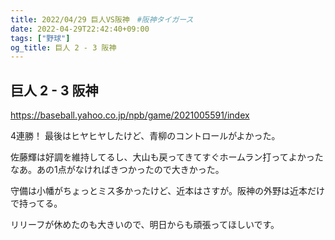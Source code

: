 ```yaml
---
title: 2022/04/29 巨人VS阪神　#阪神タイガース
date: 2022-04-29T22:42:40+09:00
tags: ["野球"]
og_title: 巨人 2 - 3 阪神
---
```


## 巨人 2 - 3 阪神

https://baseball.yahoo.co.jp/npb/game/2021005591/index

4連勝！ 最後はヒヤヒヤしたけど、青柳のコントロールがよかった。

佐藤輝は好調を維持してるし、大山も戻ってきてすぐホームラン打ってよかったなあ。あの1点がなければきつかったので大きかった。

守備は小幡がちょっとミス多かったけど、近本はさすが。阪神の外野は近本だけで持ってる。

リリーフが休めたのも大きいので、明日からも頑張ってほしいです。
